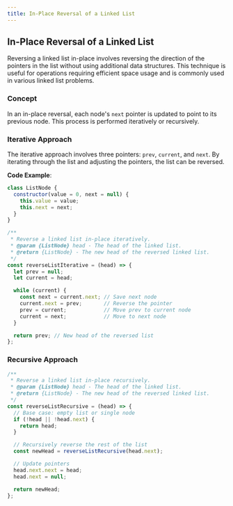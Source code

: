 ```yaml
---
title: In-Place Reversal of a Linked List
---
```


## In-Place Reversal of a Linked List

Reversing a linked list in-place involves reversing the direction of the pointers in the list without using additional data structures. This technique is useful for operations requiring efficient space usage and is commonly used in various linked list problems.

### Concept

In an in-place reversal, each node's `next` pointer is updated to point to its previous node. This process is performed iteratively or recursively.

### Iterative Approach

The iterative approach involves three pointers: `prev`, `current`, and `next`. By iterating through the list and adjusting the pointers, the list can be reversed.

**Code Example**:

```javascript
class ListNode {
  constructor(value = 0, next = null) {
    this.value = value;
    this.next = next;
  }
}

/**
 * Reverse a linked list in-place iteratively.
 * @param {ListNode} head - The head of the linked list.
 * @return {ListNode} - The new head of the reversed linked list.
 */
const reverseListIterative = (head) => {
  let prev = null;
  let current = head;

  while (current) {
    const next = current.next; // Save next node
    current.next = prev;       // Reverse the pointer
    prev = current;            // Move prev to current node
    current = next;            // Move to next node
  }

  return prev; // New head of the reversed list
};
```

### Recursive Approach

```Javascript
/**
 * Reverse a linked list in-place recursively.
 * @param {ListNode} head - The head of the linked list.
 * @return {ListNode} - The new head of the reversed linked list.
 */
const reverseListRecursive = (head) => {
  // Base case: empty list or single node
  if (!head || !head.next) {
    return head;
  }

  // Recursively reverse the rest of the list
  const newHead = reverseListRecursive(head.next);

  // Update pointers
  head.next.next = head;
  head.next = null;

  return newHead;
};
```
